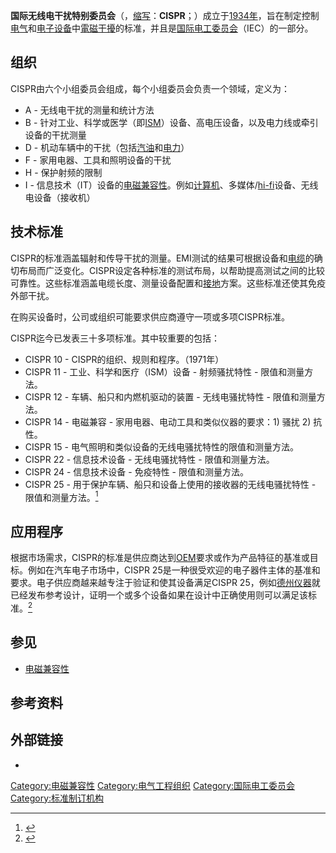 '''国际无线电干扰特别委员会'''（{{lang-fr|Comité International Spécial des Perturbations Radioélectriques}}，[[缩写|缩写]]：'''CISPR'''；{{Lang-en|International Special Committee on Radio Interference}}）成立于[[1934年|1934年]]，旨在制定控制[[电气|电气]]和[[电子设备|电子设备]]中[[電磁干擾|電磁干擾]]的标准，并且是[[国际电工委员会|国际电工委员会]]（IEC）的一部分。

== 组织 ==
CISPR由六个小组委员会组成，每个小组委员会负责一个领域，定义为：
* A - 无线电干扰的测量和统计方法
* B - 针对工业、科学或医学（即[[ISM频段|ISM]]）设备、高电压设备，以及电力线或牵引设备的干扰测量
* D - 机动车辆中的干扰（包括[[汽油|汽油]]和[[电动车|电力]]）
* F - 家用电器、工具和照明设备的干扰
* H - 保护射频的限制
* I - 信息技术（IT）设备的[[电磁兼容性|电磁兼容性]]。例如[[计算机|计算机]]、多媒体/[[hi-fi|hi-fi]]设备、无线电设备（接收机）

== 技术标准 ==
CISPR的标准涵盖辐射和传导干扰的测量。EMI测试的结果可根据设备和[[电缆|电缆]]的确切布局而广泛变化。CISPR设定各种标准的测试布局，以帮助提高测试之间的比较可靠性。这些标准涵盖电缆长度、测量设备配置和[[接地|接地]]方案。这些标准还使其免疫外部干扰。

在购买设备时，公司或组织可能要求供应商遵守一项或多项CISPR标准。

CISPR迄今已发表三十多项标准。其中较重要的包括：
* CISPR 10 - CISPR的组织、规则和程序。（1971年）
* CISPR 11 - 工业、科学和医疗（ISM）设备 - 射频骚扰特性 - 限值和测量方法。
* CISPR 12 - 车辆、船只和内燃机驱动的装置 - 无线电骚扰特性 - 限值和测量方法。
* CISPR 14 - 电磁兼容 - 家用电器、电动工具和类似仪器的要求：1) 骚扰 2) 抗性。
* CISPR 15 - 电气照明和类似设备的无线电骚扰特性的限值和测量方法。
* CISPR 22 - 信息技术设备 - 无线电骚扰特性 - 限值和测量方法。
* CISPR 24 - 信息技术设备 - 免疫特性 - 限值和测量方法。
* CISPR 25 - 用于保护车辆、船只和设备上使用的接收器的无线电骚扰特性 - 限值和测量方法。<ref>{{cite web |url=http://www.ets-lindgren.com/pdf/AutomotiveComponentEMCTesting.pdf |title=存档副本 |accessdate=2016-07-08 |deadurl=yes |archiveurl=https://web.archive.org/web/20160803141703/http://www.ets-lindgren.com/pdf/automotivecomponentemctesting.pdf |archivedate=2016-08-03 }}</ref>

== 应用程序 ==
根据市场需求，CISPR的标准是供应商达到[[代工生产|OEM]]要求或作为产品特征的基准或目标。例如在汽车电子市场中，CISPR 25是一种很受欢迎的电子器件主体的基准和要求。电子供应商越来越专注于验证和使其设备满足CISPR 25，例如[[德州仪器|德州仪器]]就已经发布参考设计，证明一个或多个设备如果在设计中正确使用则可以满足该标准。<ref>{{Cite web |url=http://www.ti.com/tool/tida-00677 |title=存档副本 |access-date=2017-01-21 |archive-url=https://web.archive.org/web/20161124044825/http://www.ti.com/tool/TIDA-00677 |archive-date=2016-11-24 |dead-url=yes }}</ref>

== 参见 ==
* [[电磁兼容性|电磁兼容性]]

== 参考资料 ==
{{Reflist}}

== 外部链接 ==
* {{Official|http://www.iec.ch/emc/iec_emc/iec_emc_players_cispr.htm}}
{{Authority control}}

[[Category:电磁兼容性|Category:电磁兼容性]]
[[Category:电气工程组织|Category:电气工程组织]]
[[Category:国际电工委员会|Category:国际电工委员会]]
[[Category:标准制订机构|Category:标准制订机构]]